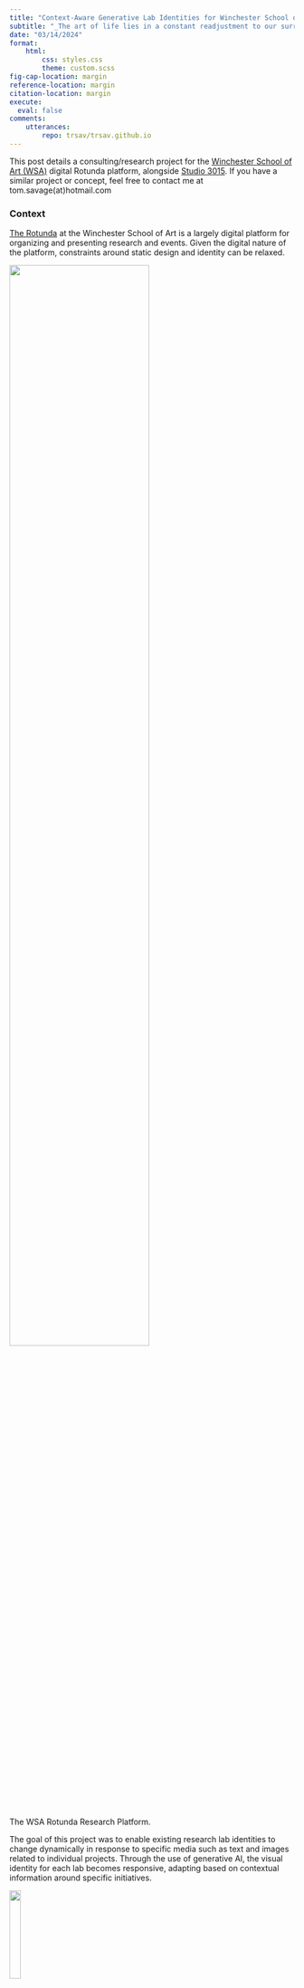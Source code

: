 ```yaml
---
title: "Context-Aware Generative Lab Identities for Winchester School of Art"
subtitle: "_The art of life lies in a constant readjustment to our surroundings._ - Kakuzō Okakura"
date: "03/14/2024"
format:
    html: 
        css: styles.css
        theme: custom.scss
fig-cap-location: margin
reference-location: margin
citation-location: margin
execute:
  eval: false
comments:
    utterances:
        repo: trsav/trsav.github.io
---
```




:::{.cleanbox}
This post details a consulting/research project for the [Winchester School of Art (WSA)](https://wsarotunda.soton.ac.uk) digital Rotunda platform, alongside [Studio 3015](https://www.studio3015.co.uk/projects/). If you have a similar project or concept, feel free to contact me at tom.savage(at)hotmail.com
:::

### Context

[The Rotunda](https://wsarotunda.soton.ac.uk) at the Winchester School of Art is a largely digital platform for organizing and presenting research and events. Given the digital nature of the platform, constraints around static design and identity can be relaxed.

:::{#fig-rotunda}
![](wsa_rotunda.png){width=70%}

The WSA Rotunda Research Platform.
:::

The goal of this project was to enable existing research lab identities to change dynamically in response to specific media such as text and images related to individual projects. Through the use of generative AI, the visual identity for each lab becomes responsive, adapting based on contextual information around specific initiatives.


:::{#fig-existing layout-ncol=4}

![](1-logo.png){width=20%}

![](2-logo.png){width=20%}

![](3-logo.png){width=20%}

![](4-logo.png){width=20%}

Existing designs for the E-Textile, Global Smart, Data Image, and Social Practice labs.
:::

### From Manual to Digital 

The project began by recreating the existing logos for each lab in an automated manner using the [svgpathtools](https://github.com/mathandy/svgpathtools/tree/master) library. This enabled programmatic modification of the logo forms via Python, while also obtaining SVG files by design which can be used within WSA graphics. Each logo is subsequently defined by a series of coordinates stored within a dictionary, enabling easy addition of new labs or modification of existing designs.

For example, here is the complete specification of the E-textile lab design.

```python
#| fig-cap: "Hello"
logos["e-textiles"] = {}

logos["e-textiles"]["small_circles"] = [
    (0, 0),(0, 2),(0, 4),(2, 2),(2, 6),
    (4, 0),(4, 4),(6, 0),(6, 2),(6, 6),
    (4, 6),(0, 6),(6, 6),
]
logos["e-textiles"]["big_circles"] = [(2, 0), (2, 4), (6, 4), (4, 2)]
logos["e-textiles"]["connected"] = [
    [(0, 0), (0, 2)],[(0, 2), (2, 2)],[(6, 0), (6, 2)],
    [(2, 6), (4, 6)],[(0, 6), (2, 6)],[(0, 6), (0, 4)],
    [(4, 4), (4, 6)],[(4, 6), (6, 6)],
]
logos["e-textiles"]["white_connected"] = [
    [(-1, 3), (2, 3)], 
    [(5, -1), (5, 2)]
    ]
```

To construct a given logo I used this information alongside svgpath tools to build up the representation in Python.

:::{#fig-build layout-ncol=5}

![](base_logo_1.png)

![](base_logo_2.png)

![](base_logo_3.png)

![](base_logo_4.png)

![](base_logo.png)

The process of creating a logo computationally from the dictionary that defines it.
:::


Given this level of control and automation over the general design space, the next step was determining how the logos should change in response to context. After some experimentation, two key ways were identified:

1. Individual 'shapes' are allowed to grow and shrink, enabling either a more solid unified form, or a more distributed representation.
2. Individual 'shapes' are switched from circles to squares, enabling a more digital and less connected form. 

:::{#fig-existing layout-ncol=1}
![](logo_grid.png)

Different combinations of parameters and how they affect the base E-textiles lab design.
:::


It was decided that these two parameters should provide a representation of how **physically distributed a project** is, as well  how **interdisciplinary** a project is respectively.

These two parameters were chosen to represent how physically distributed a project is, as well as how interdisciplinary it is. By parameterizing the existing designs in this way, each lab's identity can respond to contextual information around projects, while maintaining the overall form and identity in a controlled manner.

### Colour

The colour of each identity with respect to the project is also inferred based on the content. 
The colour is allowed to change based on the following content characteristics:

1. Technical content
2. Philosophical content
3. Emotional content
4. Cultural content

The 'amount' of each descriptor is obtained by prompting a large-language model, and the respective values converted to individual cyan, magenta, yellow, and black values, resulting in a single CMYK colour. 

:::{.cleanbox .code-overflow-wrap}
**Example:**

:::{txt}

CONTENT SCORE: {'technical': '65', 'philosophical': '10', 'emotional': '15', 'cultural': '20'}

COLOUR EXPLANATION: The text primarily focuses on describing the technical capabilities and facilities of the WSA E-Textile Innovation Lab, including equipment for textile design, manufacturing, and e-textile development. It also mentions the lab's mission of creating innovative and sustainable e-textiles, which has a philosophical aspect. The emotional and cultural content is relatively low, as the text is mainly informative about the lab's operations.

CMYK: [0.636, 0.114, 0.155, 0.196]
:::

:::{.center}
![](logo_col.png){width=40%}
:::
:::


### Inferring Parameters

To infer the parameters representing the physical distribution and interdisciplinary nature of a project, an LLM is prompted with both a description and image.

The information flow is as follows:

:::{#fig-information}
![](information.png)

The information flow of project description, images, and parameters eventually leading to a given logo.
:::

Some prompt engineering is performed to ensure that JSON is consistently returned and reliable explanations for the chosen parameters are provided. This includes providing examples of lab descriptions and respective parameters within the prompt as context. When applying image data, the image is first described, and then in a separate call, the description is used to inform the logo.

Each sentiment and subsequent parameter is prompted separately due to recent advances in low-cost, fast LLM inference to ensure that forgetting or context-shift doesn't occur.

### LLM Inference

LLM inference is performed on [Anthropic's Claude 3 Haiku](https://www.anthropic.com/news/claude-3-haiku). It was found to be extremely low cost, fast, and its performance is sufficient to accurately infer the sentiment of project descriptions and images.

:::{.cleanbox}
**UTC**: 2024-03-14T11:50:31Z

**Model Name**: claude-3-haiku-20240307

**Prompt**: Describe this image.

**Image**:

![](lab-image.png){width=50% fig-align="center"}


**Output**: _This image shows various electronic and technical equipment. There is a device that appears to be a test instrument or measurement tool, with knobs and displays. Next to it is a device that looks like a portable audio player or recorder. On the table in front of these devices is a document or diagram labeled "Code in Line / Rehabilitation Hand-Night", which seems to be some kind of technical or engineering schematic. There is also a red tool or instrument that appears to be used for testing or working with the equipment._



**Input Tokens**: 795 ($0.25/1000000 tokens)

**Output Tokens**: 108 ($1.25/1000000 tokens)

**Total Cost**: $0.00033375 (0.03¢)

**Time**: 3.12 (s)

:::

### Creating an Interface

The goal of the interface for the generative lab identity inference was to make it as simple as possible for those with a non-technical background to use, on any device, including Winchester School of Art teaching and administrative staff, and students. 

To achieve this, the Python implementation was packaged into a Flask app with a basic password-protected front-end. The application is then hosted on Heroku, a cloud-based platform.
This exposes the application on the web for anyone to use, protects against the LLM API credits being used by the public, and removes the need to install or interact with code.

The user is prompted to provide a project title, description, project visual, and the lab itself. This information is then used as previously described to produce an independent lab logo, with explanation.

:::{.center}
![](app.png)
:::

The user is prompted to provide a project title, description, project visual, and the lab itself. 
This information is then used as previously described to produce an independent lab logo, with explanation. 

### Creating a Loading Image

In order to design a visually interesting graphic for the front end, an image diffusion model was fine-tined. To begin with a new 3D model of _The Rotunda_ was created in AutoCAD.

:::{.center}
![](above.png){width=25%}
![](side.png){width=25%}

:::

 Using this 3D model a number of synthetic images of the building were created and combinined with an existing dataset of real photographs.

::: {layout-ncol=8}

![](datasets/rotunda_data/below sketchy wireframe.png) 

![](datasets/rotunda_data/black and white photograph.jpeg)

![](datasets/rotunda_data/close outside image.jpeg)

![](datasets/rotunda_data/close up render.png)

![](datasets/rotunda_data/dark line wireframe.png)

![](datasets/rotunda_data/dark orthographic render.png)

![](datasets/rotunda_data/mirrored render.png)

![](datasets/rotunda_data/outside image.jpeg)

![](datasets/rotunda_data/photograph.jpeg)

![](datasets/rotunda_data/render.png)

![](datasets/rotunda_data/sketchy wireframe.png)

![](datasets/rotunda_data/upside down photograph.jpeg)

![](datasets/rotunda_data/white render.png)

![](datasets/rotunda_data/wide outside image.jpeg)

![](datasets/rotunda_data/wireframe.png)

![](datasets/rotunda_data/metallic render.png)

:::


This dataset of approximately 40 images was then used to fine-tuned a Stable Diffusion model using _textual inversion_ to learn the concept of _The Rotunda_.



This custom token is then used to perform inference (or generation in the context of generative AI) to generate novel representations and views of the building.<br>

:::{.center}
![](diffusion_output.gif){width=40%}
:::

These representations (in the form of a GIF) provide a sense of the technology involved within the lab logo generation tool, this GIF is also displayed whilst inference is being performed in the background.

The images, whilst individually imperfect, collectively result in a coherent representation.

### Output

<!-- The final procedure looks like this, 

:::{.center}
![](full_example.gif){width=100%}
:::

And corresponding output: -->

An example final output for a given project within the E-Textiles lab is as follows:

:::{.center}
![](wsa-res.png){width=70%}
:::


